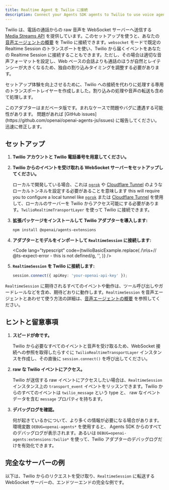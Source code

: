 ```yaml
---
title: Realtime Agent を Twilio に接続
description: Connect your Agents SDK agents to Twilio to use voice agents
---
```



Twilio は、電話の通話からの raw 音声を WebSocket サーバーへ送信する [Media Streams API](https://www.twilio.com/docs/voice/media-streams) を提供しています。このセットアップを使うと、あなたの [音声エージェントの概要](/openai-agents-js/ja/guides/voice-agents) を Twilio に接続できます。`websocket` モードで既定の Realtime Session のトランスポートを使い、Twilio から届くイベントをあなたの Realtime Session に接続することもできます。ただし、その場合は適切な音声フォーマットを設定し、Web ベースの会話よりも通話のほうが自然とレイテンシーが大きくなるため、独自の割り込みタイミングを調整する必要があります。

セットアップ体験を向上させるために、Twilio への接続を代わりに処理する専用のトランスポートレイヤーを作成しました。割り込みの処理や音声の転送も含めて処理します。

<Aside type="caution">
  このアダプターはまだベータ版です。まれなケースで問題やバグに遭遇する可能性があります。
  問題があれば [GitHub
  issues](https://github.com/openai/openai-agents-js/issues)
  に報告してください。迅速に修正します。
</Aside>

## セットアップ

<Steps>

1. **Twilio アカウントと Twilio 電話番号を用意してください。**

2. **Twilio からのイベントを受け取れる WebSocket サーバーをセットアップしてください。**

   ローカルで開発している場合、これは [`ngrok`](https://ngrok.io/) や
   [Cloudflare Tunnel](https://developers.cloudflare.com/pages/how-to/preview-with-cloudflare-tunnel/)
   のようなローカルトンネルを設定する必要があることを意味します this will require you to configure a local tunnel like
   [`ngrok`](https://ngrok.io/) または
   [Cloudflare Tunnel](https://developers.cloudflare.com/pages/how-to/preview-with-cloudflare-tunnel/)
   を使用して、ローカルのサーバーを Twilio からアクセス可能にする必要があります。`TwilioRealtimeTransportLayer`
   を使って Twilio に接続できます。

3. **拡張パッケージをインストールして Twilio アダプターを導入します:**

   ```bash
   npm install @openai/agents-extensions
   ```

4. **アダプターとモデルをインポートして `RealtimeSession` に接続します:**

   <Code
     lang="typescript"
     code={twilioBasicExample.replace(
       /\n\s+\/\/ @ts-expect-error - this is not defined/g,
       '',
     )}
   />

5. **`RealtimeSession` を Twilio に接続します:**

   ```typescript
   session.connect({ apiKey: 'your-openai-api-key' });
   ```

</Steps>

`RealtimeSession` に期待されるすべてのイベントや動作は、ツール呼び出しやガードレールなどを含め、期待どおりに動作します。`RealtimeSession` を音声エージェントとあわせて使う方法の詳細は、[音声エージェントの概要](/openai-agents-js/ja/guides/voice-agents) を参照してください。

## ヒントと留意事項

1. **スピードが命です。**

   Twilio から必要なすべてのイベントと音声を受け取るため、WebSocket 接続への参照を取得したらすぐに
   `TwilioRealtimeTransportLayer` インスタンスを作成し、その直後に `session.connect()` を呼び出してください。

2. **raw な Twilio イベントにアクセス。**

   Twilio が送信する raw イベントにアクセスしたい場合は、`RealtimeSession` インスタンス上の
   `transport_event` イベントをリッスンできます。Twilio からのすべてのイベントは `twilio_message` という type と、
   raw なイベントデータを含む `message` プロパティを持ちます。

3. **デバッグログを確認。**

   何が起きているかについて、より多くの情報が必要になる場合があります。環境変数 `DEBUG=openai-agents*` を使用すると、
   Agents SDK からのすべてのデバッグログが表示されます。あるいは `DEBUG=openai-agents:extensions:twilio*`
   を使って、Twilio アダプターのデバッグログだけを有効化できます。

## 完全なサーバーの例

以下は、Twilio からのリクエストを受け取り、`RealtimeSession` に転送する WebSocket サーバーの、エンドツーエンドの完全な例です。

<Code
  lang="typescript"
  code={twilioServerExample}
  title="Fastify を使用したサーバーの例"
/>
